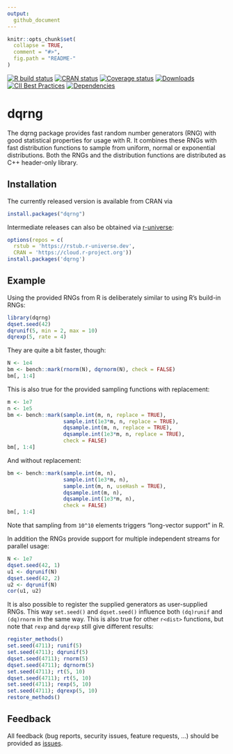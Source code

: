 ```yaml
---
output:
  github_document
---
```


<!-- README.md is generated from README.Rmd. Please edit that file -->

```r
knitr::opts_chunk$set(
  collapse = TRUE,
  comment = "#>",
  fig.path = "README-"
)
```

  [![R build status](https://github.com/daqana/dqrng/workflows/R-CMD-check/badge.svg)](https://github.com/daqana/dqrng/actions)
[![CRAN status](https://www.r-pkg.org/badges/version/dqrng)](https://cran.r-project.org/package=dqrng)
[![Coverage status](https://codecov.io/gh/daqana/dqrng/branch/master/graph/badge.svg)](https://app.codecov.io/github/daqana/dqrng?branch=master)
[![Downloads](https://cranlogs.r-pkg.org/badges/dqrng?color=brightgreen)](https://www.r-pkg.org/pkg/dqrng)
[![CII Best Practices](https://bestpractices.coreinfrastructure.org/projects/2157/badge)](https://bestpractices.coreinfrastructure.org/projects/2157)
[![Dependencies](https://tinyverse.netlify.com/badge/dqrng)](https://cran.r-project.org/package=dqrng)

# dqrng

The dqrng package provides fast random number generators (RNG) with good statistical properties for usage with R.
It combines these RNGs with fast distribution functions to sample from uniform, normal or exponential distributions.
Both the RNGs and the distribution functions are distributed as C++ header-only library.

## Installation

The currently released version is available from CRAN via

```r
install.packages("dqrng")
```

Intermediate releases can also be obtained via
[r-universe](https://rstub.r-universe.dev/dqrng):

```r
options(repos = c(
  rstub = 'https://rstub.r-universe.dev',
  CRAN = 'https://cloud.r-project.org'))
install.packages('dqrng')
```

## Example

Using the provided RNGs from R is deliberately similar to using R's build-in RNGs:

```r
library(dqrng)
dqset.seed(42)
dqrunif(5, min = 2, max = 10)
dqrexp(5, rate = 4)
```

They are quite a bit faster, though:

```r
N <- 1e4
bm <- bench::mark(rnorm(N), dqrnorm(N), check = FALSE)
bm[, 1:4]
```

This is also true for the provided sampling functions with replacement:

```r
m <- 1e7
n <- 1e5
bm <- bench::mark(sample.int(m, n, replace = TRUE),
                  sample.int(1e3*m, n, replace = TRUE),
                  dqsample.int(m, n, replace = TRUE),
                  dqsample.int(1e3*m, n, replace = TRUE),
                  check = FALSE)
bm[, 1:4]
```

And without replacement:

```r
bm <- bench::mark(sample.int(m, n),
                  sample.int(1e3*m, n),
                  sample.int(m, n, useHash = TRUE),
                  dqsample.int(m, n),
                  dqsample.int(1e3*m, n),
                  check = FALSE)
bm[, 1:4]
```

Note that sampling from `10^10` elements triggers "long-vector support" in R.

In addition the RNGs provide support for multiple independent streams for parallel usage:

```r
N <- 1e7
dqset.seed(42, 1)
u1 <- dqrunif(N)
dqset.seed(42, 2)
u2 <- dqrunif(N)
cor(u1, u2)
```

It is also possible to register the supplied generators as user-supplied RNGs. This way `set.seed()` and `dqset.seed()` influence both `(dq)runif` and `(dq)rnorm` in the same way. This is also true for other `r<dist>` functions, but note that `rexp` and `dqrexp` still give different results: 

```r
register_methods()
set.seed(4711); runif(5)
set.seed(4711); dqrunif(5)
dqset.seed(4711); rnorm(5)
dqset.seed(4711); dqrnorm(5)
set.seed(4711); rt(5, 10)
dqset.seed(4711); rt(5, 10)
set.seed(4711); rexp(5, 10)
set.seed(4711); dqrexp(5, 10)
restore_methods()
```

## Feedback

All feedback (bug reports, security issues, feature requests, ...) should be provided as [issues](https://github.com/daqana/dqrng/issues).
